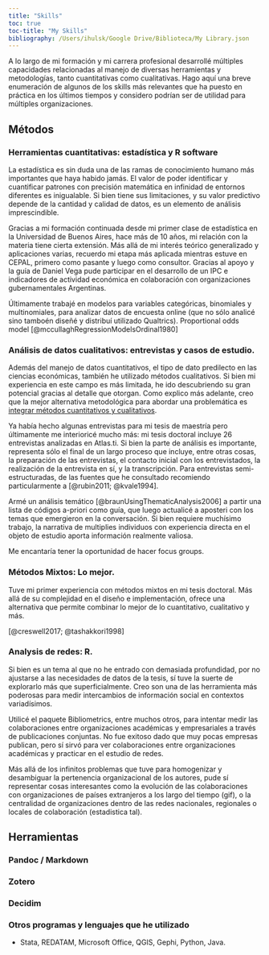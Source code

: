 ```yaml
---
title: "Skills"
toc: true
toc-title: "My Skills"
bibliography: /Users/ihulsk/Google Drive/Biblioteca/My Library.json
---
```


A lo largo de mi formación y mi carrera profesional desarrollé múltiples capacidades relacionadas al manejo de diversas herramientas y metodologías, tanto cuantitativas como cualitativas. Hago aquí una breve enumeración de algunos de los skills más relevantes que ha puesto en práctica en los últimos tiempos y considero podrían ser de utilidad para múltiples organizaciones.

## Métodos

### Herramientas cuantitativas: estadística y R software

La estadística es sin duda una de las ramas de conocimiento humano más importantes que haya habido jamás. El valor de poder identificar y cuantificar patrones con precisión matemática en infinidad de entornos diferentes es inigualable. Si bien tiene sus limitaciones, y su valor predictivo depende de la cantidad y calidad de datos, es un elemento de análisis imprescindible.

Gracias a mi formación continuada desde mi primer clase de estadística en la Universidad de Buenos Aires, hace más de 10 años, mi relación con la materia tiene cierta extensión. Más allá de mi interés teórico generalizado y aplicaciones varias, recuerdo mi etapa más aplicada mientras estuve en CEPAL, primero como pasante y luego como consultor. Gracias al apoyo y la guía de Daniel Vega pude participar en el desarrollo de un IPC e indicadores de actividad económica en colaboración con organizaciones gubernamentales Argentinas.

Últimamente trabajé en modelos para variables categóricas, binomiales y multinomiales, para analizar datos de encuesta online (que no sólo analicé sino tamboén diseñé y distribuí utilizado Qualtrics). Proportional odds model [@mccullaghRegressionModelsOrdinal1980]

### Análisis de datos cualitativos: entrevistas y casos de estudio. 

Además del manejo de datos cuantitativos, el tipo de dato predilecto en las ciencias económicas, también he utilizado métodos cualitativos. Si bien mi experiencia en este campo es más limitada, he ido descubriendo su gran potencial gracias al detalle que otorgan. Como explico más adelante, creo que la mejor alternativa metodológica para abordar una problemática es [integrar métodos cuantitativos y cualitativos](#mixtos).

Ya había hecho algunas entrevistas para mi tesis de maestría pero últimamente me interioricé mucho más: mi tesis doctoral incluye 26 entrevistas analizadas en Atlas.ti. Si bien la parte de análisis es importante, representa sólo el final de un largo proceso que incluye, entre otras cosas, la preparación de las entrevistas, el contacto inicial con los entrevistados, la realización de la entrevista en sí, y la transcripción. Para entrevistas semi-estructuradas, de las fuentes que he consultado recomiendo particularmente a [@rubin2011; @kvale1994].

Armé un análisis temático [@braunUsingThematicAnalysis2006] a partir una lista de códigos a-priori como guía, que luego actualicé a aposteri con los temas que emergieron en la conversación. Si bien requiere muchísimo trabajo, la narrativa de multiplies individuos con experiencia directa en el objeto de estudio aporta información realmente valiosa.

Me encantaría tener la oportunidad de hacer focus groups.

### Métodos Mixtos: Lo mejor.

Tuve mi primer experiencia con métodos mixtos en mi tesis doctoral. Más allá de su complejidad en el diseño e implementación, ofrece una alternativa que permite combinar lo mejor de lo cuantitativo, cualitativo y más.

[@creswell2017; @tashakkori1998]

### Analysis de redes: R. {#mixtos}

Si bien es un tema al que no he entrado con demasiada profundidad, por no ajustarse a las necesidades de datos de la tesis, sí tuve la suerte de explorarlo más que superficialmente. Creo son una de las herramienta más poderosas para medir intercambios de información social en contextos variadísimos.

Utilicé el paquete Bibliometrics, entre muchos otros, para intentar medir las colaboraciones entre organizaciones académicas y empresariales a través de publicaciones conjuntas. No fue exitoso dado que muy pocas empresas publican, pero sí sirvó para ver colaboraciones entre organizaciones académicas y practicar en el estudio de redes.

Más allá de los infinitos problemas que tuve para homogenizar y desambiguar la pertenencia organizacional de los autores, pude sí representar cosas interesantes como la evolución de las colaboraciones con organizaciones de países extranjeros a los largo del tiempo (gif), o la centralidad de organizaciones dentro de las redes nacionales, regionales o locales de colaboración (estadistica tal).

## Herramientas 

### Pandoc / Markdown 

### Zotero 

### Decidim

### Otros programas y lenguajes que he utilizado 

-   Stata, REDATAM, Microsoft Office, QGIS, Gephi, Python, Java.

